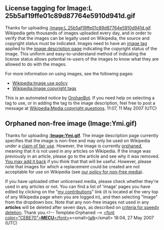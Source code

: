 <article id="11169628" title=User talk:Meelijane>
	<talkpage id="11169628" title="User talk:Meelijane">
==License tagging for Image:L 25b5af19ffe01c89d87764e5910d941d.gif==
Thanks for uploading [[:Image:L 25b5af19ffe01c89d87764e5910d941d.gif]]. Wikipedia gets thousands of images uploaded every day, and in order to verify that the images can be legally used on Wikipedia, the source and copyright status must be indicated. Images need to have an [[Wikipedia:Image copyright tags|image tag]] applied to the [[Wikipedia:Image description page|image description page]] indicating the copyright status of the image. This uniform and easy-to-understand method of indicating the license status allows potential re-users of the images to know what they are allowed to do with the images.

For more information on using images, see the following pages:
* [[Wikipedia:Image use policy]]
* [[Wikipedia:Image copyright tags]]

This is an automated notice by [[User:OrphanBot|OrphanBot]]. If you need help on selecting a tag to use, or in adding the tag to the image description, feel free to post a message at [[Wikipedia:Media copyright questions]]. 11:07, 11 May 2007 (UTC)

==Orphaned non-free image (Image:Ymi.gif)==
Thanks for uploading '''[[:Image:Ymi.gif]]'''. The image description page currently specifies that the image is non-free and may only be used on Wikipedia under a [[WP:FU|claim of fair use]]. However, the image is currently [[Wikipedia:Orphan|orphaned]], meaning that it is not used in any articles on Wikipedia. If the image was previously in an article, please go to the article and see why it was removed. [[WP:BOLD|You may add it back]] if you think that that will be useful. However, please note that images for which a replacement could be created are not acceptable for use on Wikipedia (see [[Wikipedia:Non-free content#Policy|our policy for non-free media]]).

If you have uploaded other unlicensed media, please check whether they're used in any articles or not. You can find a list of 'image' pages you have edited by clicking on the &quot;[[Special:Contributions/{{PAGENAME}}|my contributions]]&quot; link (it is located at the very top of any Wikipedia page when you are logged in), and then selecting &quot;Image&quot; from the dropdown box. Note that any non-free images not used in any '''articles''' will be deleted after seven days, as described on [[wikipedia:Criteria for speedy deletion#Images.2FMedia|criteria for speedy deletion]]. Thank you.&lt;!-- Template:Orphaned --&gt; [[User:Mecu|&lt;font color=&quot;CEBE70&quot;&gt;'''MECU'''&lt;/font&gt;]]≈&lt;small&gt;[[User talk:Mecu|talk]]&lt;/small&gt; 18:04, 27 May 2007 (UTC)
	</talkpage>
</article>